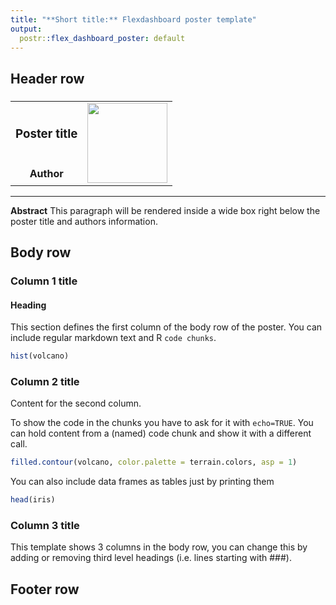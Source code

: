```yaml
---
title: "**Short title:** Flexdashboard poster template"
output: 
  postr::flex_dashboard_poster: default
---
```



## Header row {data-height=15}

###

<table style="width:100%">
<tr>
  <td><center><h3>
  **Poster title**
  </h3></center></td>
  <td rowspan="2">
  <img src="resources/logo.png" style="width:128px"></img>
  </td>
</tr>
<tr><td><center>
  **Author**
  </center></td>
</tr>
</table> 

<hr>

**Abstract** This paragraph will be rendered inside a wide box right below the
poster title and authors information.




## Body row {data-height=75}

### **Column 1 title**

#### Heading

This section defines the first column of the body row of the poster.
You can include regular markdown text and R `code chunks`.

```r
hist(volcano)
```


### **Column 2 title**

Content for the second column.

To show the code in the chunks you have to ask for it with `echo=TRUE`.
You can hold content from a (named) code chunk and show it with a different call.

```r
filled.contour(volcano, color.palette = terrain.colors, asp = 1)
```

You can also include data frames as tables just by printing them

```r
head(iris)
```



### **Column 3 title**

This template shows 3 columns in the body row, you can change this by adding
or removing third level headings (i.e. lines starting with ###).





## Footer row {data-height=10} 

### {data-width=50}


### {data-width=50 .small}


